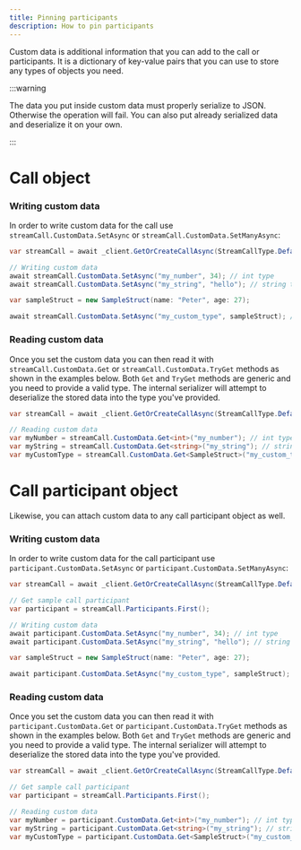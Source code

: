 ```yaml
---
title: Pinning participants
description: How to pin participants
---
```


Custom data is additional information that you can add to the call or participants. It is a dictionary of key-value pairs that you can use to store any types of objects you need.

:::warning

The data you put inside custom data must properly serialize to JSON. Otherwise the operation will fail. You can also put already serialized data and deserialize it on your own.

:::

# Call object

### Writing custom data

In order to write custom data for the call use `streamCall.CustomData.SetAsync` or `streamCall.CustomData.SetManyAsync`:

```csharp
var streamCall = await _client.GetOrCreateCallAsync(StreamCallType.Default, "my-call-id");

// Writing custom data
await streamCall.CustomData.SetAsync("my_number", 34); // int type
await streamCall.CustomData.SetAsync("my_string", "hello"); // string type

var sampleStruct = new SampleStruct(name: "Peter", age: 27);

await streamCall.CustomData.SetAsync("my_custom_type", sampleStruct); // custom type
```

### Reading custom data

Once you set the custom data you can then read it with `streamCall.CustomData.Get` or `streamCall.CustomData.TryGet` methods as shown in the examples below. Both `Get` and `TryGet` methods are generic and you need to provide a valid type. 
The internal serializer will attempt to deserialize the stored data into the type you've provided.

```csharp
var streamCall = await _client.GetOrCreateCallAsync(StreamCallType.Default, "my-call-id");

// Reading custom data
var myNumber = streamCall.CustomData.Get<int>("my_number"); // int type
var myString = streamCall.CustomData.Get<string>("my_string"); // string type
var myCustomType = streamCall.CustomData.Get<SampleStruct>("my_custom_type"); // custom type
```

# Call participant object

Likewise, you can attach custom data to any call participant object as well.

### Writing custom data

In order to write custom data for the call participant use `participant.CustomData.SetAsync` or `participant.CustomData.SetManyAsync`:

```csharp
var streamCall = await _client.GetOrCreateCallAsync(StreamCallType.Default, "my-call-id");

// Get sample call participant
var participant = streamCall.Participants.First();

// Writing custom data
await participant.CustomData.SetAsync("my_number", 34); // int type
await participant.CustomData.SetAsync("my_string", "hello"); // string type

var sampleStruct = new SampleStruct(name: "Peter", age: 27);

await participant.CustomData.SetAsync("my_custom_type", sampleStruct); // custom type
```

### Reading custom data

Once you set the custom data you can then read it with `participant.CustomData.Get` or `participant.CustomData.TryGet` methods as shown in the examples below. Both `Get` and `TryGet` methods are generic and you need to provide a valid type.
The internal serializer will attempt to deserialize the stored data into the type you've provided.

```csharp
var streamCall = await _client.GetOrCreateCallAsync(StreamCallType.Default, "my-call-id");

// Get sample call participant
var participant = streamCall.Participants.First();

// Reading custom data
var myNumber = participant.CustomData.Get<int>("my_number"); // int type
var myString = participant.CustomData.Get<string>("my_string"); // string type
var myCustomType = participant.CustomData.Get<SampleStruct>("my_custom_type"); // custom type
```
